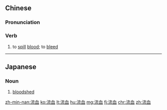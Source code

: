 ==Chinese==
{{zh-forms}}

===Pronunciation===
{{zh-pron
|m=liú血
|c=lau4 hyut3
|h=pfs=liù-hiet
|mn=lâu-hoeh/lâu-huih
|cat=v
}}

===Verb===
{{zh-verb}}

# to [[spill]] [[blood]]; to [[bleed]]
#: {{zh-x|他 '''流''' 了 好 多 '''血{xiě}'''。|He lost a lot of blood.}}

----

==Japanese==
{{ja-kanjitab|りゅう|けつ|yomi=on}}

===Noun===
{{ja-noun|りゅうけつ}}

# [[bloodshed]]

[[zh-min-nan:流血]]
[[ko:流血]]
[[lt:流血]]
[[hu:流血]]
[[mg:流血]]
[[fj:流血]]
[[chr:流血]]
[[zh:流血]]